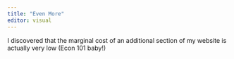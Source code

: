 ---
title: "Even More"
editor: visual
---

I discovered that the marginal cost of an additional section of my website is actually very low (Econ 101 baby!)
